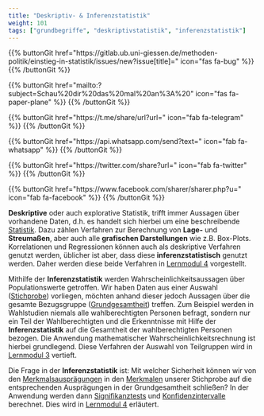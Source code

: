 ```yaml
---
title: "Deskriptiv- & Inferenzstatistik"
weight: 101
tags: ["grundbegriffe", "deskriptivstatistik", "inferenzstatistik"]
---
```


{{% buttonGit href=\"https\:\/\/gitlab.ub.uni-giessen.de\/methoden-politik\/einstieg-in-statistik\/issues\/new?issue[title]=\" icon=\"fas fa-bug\" %}} {{% /buttonGit %}} 

{{% buttonGit href=\"mailto\:?subject=Schau\%20dir\%20das\%20mal\%20an\%3A\%20\" icon=\"fas fa-paper-plane\" %}} {{% /buttonGit %}}

{{% buttonGit href=\"https\:\/\/t.me\/share\/url?url=\" icon=\"fab fa-telegram\" %}} {{% /buttonGit %}}

{{% buttonGit href=\"https\:\/\/api.whatsapp.com\/send?text=\" icon=\"fab fa-whatsapp\" %}} {{% /buttonGit %}}

{{% buttonGit href=\"https\:\/\/twitter.com\/share?url=\" icon=\"fab fa-twitter\" %}} {{% /buttonGit %}}

{{% buttonGit href=\"https\:\/\/www.facebook.com\/sharer\/sharer.php?u=\" icon=\"fab fa-facebook\" %}} {{% /buttonGit %}}

**Deskriptive** oder auch explorative Statistik, trifft immer Aussagen über vorhandene Daten, d.h. es handelt sich hierbei um eine beschreibende [Statistik](../../glossar/statistik/index.html). Dazu zählen Verfahren zur Berechnung von **Lage-** und **Streumaßen**, aber auch alle **grafischen Darstellungen** wie z.B. Box-Plots. Korrelationen und Regressionen können auch als deskriptive Verfahren genutzt werden, üblicher ist aber, dass diese **inferenzstatistisch** genutzt werden. Daher werden diese beide Verfahren in [Lernmodul 4](../../LM4/) vorgestellt.

Mithilfe der **Inferenzstatistik** werden Wahrscheinlichkeitsaussagen über Populationswerte getroffen. Wir haben Daten aus einer Auswahl ([Stichprobe](../../glossar/stichprobe/index.html)) vorliegen, möchten anhand dieser jedoch Aussagen über die gesamte Bezugsgruppe ([Grundgesamtheit](../../glossar/grundgesamtheit/index.html)) treffen. Zum Beispiel werden in Wahlstudien niemals alle wahlberechtigten Personen befragt, sondern nur ein Teil der Wahlberechtigten und die Erkenntnisse mit Hilfe der **Inferenzstatistik** auf die Gesamtheit der wahlberechtigten Personen bezogen. Die Anwendung mathematischer Wahrscheinlichkeitsrechnung ist hierbei grundlegend. Diese Verfahren der Auswahl von Teilgruppen wird in [Lernmodul 3](../../LM3) vertieft.

Die Frage in der **Inferenzstatistik** ist: Mit welcher Sicherheit können wir von den [Merkmalsausprägungen](../../glossar/merkmalsauspraegung/index.html) in den [Merkmalen](../../glossar/merkmal/index.html) unserer Stichprobe auf die entsprechenden Ausprägungen in der Grundgesamtheit schließen? In der Anwendung werden dann [Signifikanztests](../../glossar/signifikanztest/index.html) und [Konfidenzintervalle](../../glossar/konfidenzintervall/index.html) berechnet. Dies wird in [Lernmodul 4](../../LM4/) erläutert.